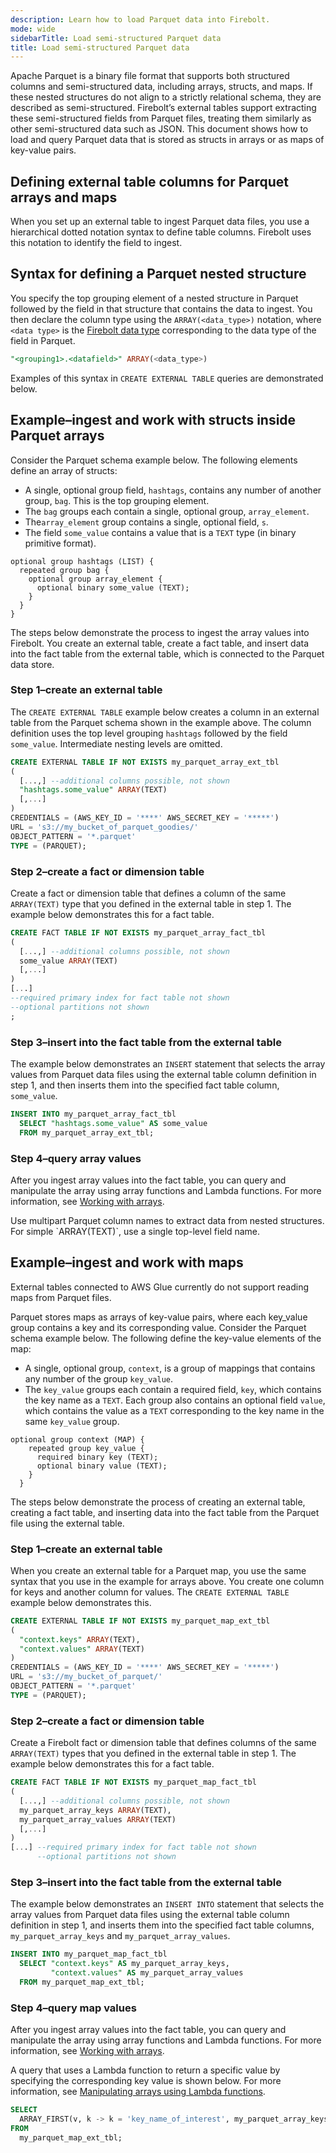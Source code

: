```yaml
---
description: Learn how to load Parquet data into Firebolt.
mode: wide
sidebarTitle: Load semi-structured Parquet data
title: Load semi-structured Parquet data
---
```




Apache Parquet is a binary file format that supports both structured columns and semi-structured data, including arrays, structs, and maps. If these nested structures do not align to a strictly relational schema, they are described as semi-structured. Firebolt’s external tables support extracting these semi-structured fields from Parquet files, treating them similarly as other semi-structured data such as JSON. This document shows how to load and query Parquet data that is stored as structs in arrays or as maps of key-value pairs.


## Defining external table columns for Parquet arrays and maps

When you set up an external table to ingest Parquet data files, you use a hierarchical dotted notation syntax to define table columns. Firebolt uses this notation to identify the field to ingest.

## Syntax for defining a Parquet nested structure

You specify the top grouping element of a nested structure in Parquet followed by the field in that structure that contains the data to ingest. You then declare the column type using the `ARRAY(<data_type>)` notation, where `<data type>` is the [Firebolt data type](/sql_reference/data-types) corresponding to the data type of the field in Parquet.

```sql
"<grouping1>.<datafield>" ARRAY(<data_type>)
```

Examples of this syntax in `CREATE EXTERNAL TABLE` queries are demonstrated below.

## Example&ndash;ingest and work with structs inside Parquet arrays

Consider the Parquet schema example below. The following elements define an array of structs:

* A single, optional group field, `hashtags`, contains any number of another group, `bag`. This is the top grouping element.
* The `bag` groups each contain a single, optional group, `array_element`.
* The`array_element` group contains a single, optional field, `s`.
* The field `some_value` contains a value that is a `TEXT` type \(in binary primitive format\).

```
optional group hashtags (LIST) {
  repeated group bag {
    optional group array_element {
      optional binary some_value (TEXT);
    }
  }
}
```

The steps below demonstrate the process to ingest the array values into Firebolt. You create an external table, create a fact table, and insert data into the fact table from the external table, which is connected to the Parquet data store.

### Step 1&ndash;create an external table

The `CREATE EXTERNAL TABLE` example below creates a column in an external table from the Parquet schema shown in the example above. The column definition uses the top level grouping `hashtags` followed by the field `some_value`. Intermediate nesting levels are omitted.

```sql
CREATE EXTERNAL TABLE IF NOT EXISTS my_parquet_array_ext_tbl
(
  [...,] --additional columns possible, not shown
  "hashtags.some_value" ARRAY(TEXT)
  [,...]
)
CREDENTIALS = (AWS_KEY_ID = '****' AWS_SECRET_KEY = '*****')
URL = 's3://my_bucket_of_parquet_goodies/'
OBJECT_PATTERN = '*.parquet'
TYPE = (PARQUET);
```


### Step 2&ndash;create a fact or dimension table

Create a fact or dimension table that defines a column of the same `ARRAY(TEXT)` type that you defined in the external table in step 1. The example below demonstrates this for a fact table.

```sql
CREATE FACT TABLE IF NOT EXISTS my_parquet_array_fact_tbl
(
  [...,] --additional columns possible, not shown
  some_value ARRAY(TEXT)
  [,...]
)
[...]
--required primary index for fact table not shown
--optional partitions not shown
;
```

### Step 3&ndash;insert into the fact table from the external table

The example below demonstrates an `INSERT` statement that selects the array values from Parquet data files using the external table column definition in step 1, and then inserts them into the specified fact table column, `some_value`.

```sql
INSERT INTO my_parquet_array_fact_tbl
  SELECT "hashtags.some_value" AS some_value
  FROM my_parquet_array_ext_tbl;
```

### Step 4&ndash;query array values

After you ingest array values into the fact table, you can query and manipulate the array using array functions and Lambda functions. For more information, see [Working with arrays](/loading-data/working-with-semi-structured-data/working-with-arrays).

<Note>
Use multipart Parquet column names to extract data from nested structures. For simple `ARRAY(TEXT)`, use a single top-level field name.
</Note>

## Example&ndash;ingest and work with maps

External tables connected to AWS Glue currently do not support reading maps from Parquet files.

Parquet stores maps as arrays of key-value pairs, where each key_value group contains a key and its corresponding value. Consider the Parquet schema example below. The following define the key-value elements of the map:

* A single, optional group, `context`, is a group of mappings that contains any number of the group `key_value`.
* The `key_value` groups each contain a required field, `key`, which contains the key name as a `TEXT`. Each group also contains an optional field `value`, which contains the value as a `TEXT` corresponding to the key name in the same `key_value` group.

```
optional group context (MAP) {
    repeated group key_value {
      required binary key (TEXT);
      optional binary value (TEXT);
    }
  }
```

The steps below demonstrate the process of creating an external table, creating a fact table, and inserting data into the fact table from the Parquet file using the external table.

### Step 1&ndash;create an external table

When you create an external table for a Parquet map, you use the same syntax that you use in the example for arrays above. You create one column for keys and another column for values. The `CREATE EXTERNAL TABLE` example below demonstrates this.

```sql
CREATE EXTERNAL TABLE IF NOT EXISTS my_parquet_map_ext_tbl
(
  "context.keys" ARRAY(TEXT),
  "context.values" ARRAY(TEXT)
)
CREDENTIALS = (AWS_KEY_ID = '****' AWS_SECRET_KEY = '*****')
URL = 's3://my_bucket_of_parquet/'
OBJECT_PATTERN = '*.parquet'
TYPE = (PARQUET);
```

### Step 2&ndash;create a fact or dimension table

Create a Firebolt fact or dimension table that defines columns of the same `ARRAY(TEXT)` types that you defined in the external table in step 1. The example below demonstrates this for a fact table.

```sql
CREATE FACT TABLE IF NOT EXISTS my_parquet_map_fact_tbl
(
  [...,] --additional columns possible, not shown
  my_parquet_array_keys ARRAY(TEXT),
  my_parquet_array_values ARRAY(TEXT)
  [,...]
)
[...] --required primary index for fact table not shown
      --optional partitions not shown
```

### Step 3&ndash;insert into the fact table from the external table

The example below demonstrates an `INSERT INTO` statement that selects the array values from Parquet data files using the external table column definition in step 1, and inserts them into the specified fact table columns, `my_parquet_array_keys` and `my_parquet_array_values`.

```sql
INSERT INTO my_parquet_map_fact_tbl
  SELECT "context.keys" AS my_parquet_array_keys,
         "context.values" AS my_parquet_array_values
  FROM my_parquet_map_ext_tbl;
```

### Step 4&ndash;query map values

After you ingest array values into the fact table, you can query and manipulate the array using array functions and Lambda functions. For more information, see [Working with arrays](/loading-data/working-with-semi-structured-data/working-with-arrays).

A query that uses a Lambda function to return a specific value by specifying the corresponding key value is shown below. For more information, see [Manipulating arrays using Lambda functions](/loading-data/working-with-semi-structured-data/working-with-arrays#manipulating-arrays-with-lambda-functions).

```sql
SELECT
  ARRAY_FIRST(v, k -> k = 'key_name_of_interest', my_parquet_array_keys, my_parquet_array_values) AS returned_corresponding_key_value
FROM
  my_parquet_map_ext_tbl;
```

